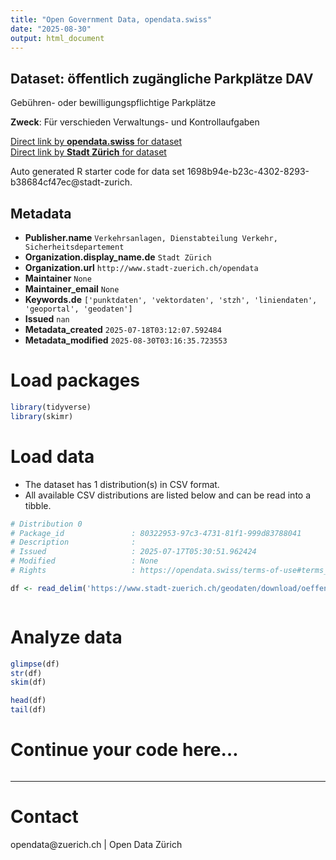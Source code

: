 ```yaml
---
title: "Open Government Data, opendata.swiss"
date: "2025-08-30"
output: html_document
---
```


## Dataset: öffentlich zugängliche Parkplätze DAV

Gebühren- oder bewilligungspflichtige Parkplätze

**Zweck**: Für verschieden Verwaltungs- und Kontrollaufgaben

[Direct link by **opendata.swiss** for dataset](https://opendata.swiss/de/dataset/offentlich-zugangliche-parkplatze-dav)<br>
[Direct link by **Stadt Zürich** for dataset](https://data.stadt-zuerich.ch/dataset/geo_oeffentlich_zugaengliche_parkplaetze_dav)

Auto generated R starter code for data set 1698b94e-b23c-4302-8293-b38684cf47ec@stadt-zurich.

## Metadata

- **Publisher.name** `Verkehrsanlagen, Dienstabteilung Verkehr, Sicherheitsdepartement`
- **Organization.display_name.de** `Stadt Zürich`
- **Organization.url** `http://www.stadt-zuerich.ch/opendata`
- **Maintainer** `None`
- **Maintainer_email** `None`
- **Keywords.de** `['punktdaten', 'vektordaten', 'stzh', 'liniendaten', 'geoportal', 'geodaten']`
- **Issued** `nan`
- **Metadata_created** `2025-07-18T03:12:07.592484`
- **Metadata_modified** `2025-08-30T03:16:35.723553`


# Load packages

```r

library(tidyverse)
library(skimr)

```

# Load data

-   The dataset has 1 distribution(s) in CSV format.
-   All available CSV distributions are listed below and can be read into a tibble.

```r

# Distribution 0
# Package_id               : 80322953-97c3-4731-81f1-999d83788041
# Description              : 
# Issued                   : 2025-07-17T05:30:51.962424
# Modified                 : None
# Rights                   : https://opendata.swiss/terms-of-use#terms_open

df <- read_delim('https://www.stadt-zuerich.ch/geodaten/download/oeffentlich_zugaengliche_Parkplaetze_DAV?format=10008')



```

# Analyze data

```r

glimpse(df)
str(df)
skim(df)

head(df)
tail(df)

```

# Continue your code here...

```r

```

------------------------------------------------------------------------

# Contact

opendata@zuerich.ch | Open Data Zürich
